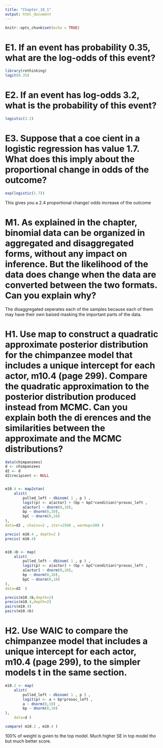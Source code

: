 ```yaml
---
title: "Chapter_10_1"
output: html_document
---
```


```r
knitr::opts_chunk$set(echo = TRUE)
```

# E1. If an event has probability 0.35, what are the log-odds of this event?

```r
library(rethinking)
logit(0.35)
```

# E2. If an event has log-odds 3.2, what is the probability of this event?

```r
logistic(3.2)
```

# E3. Suppose that a coe cient in a logistic regression has value 1.7. What does this imply about the proportional change in odds of the outcome?

```r
exp(logistic(1.7))
```

This gives you a 2.4 proportional change/ odds increase of the outcome


# M1. As explained in the chapter, binomial data can be organized in aggregated and disaggregated forms, without any impact on inference. But the likelihood of the data does change when the data are converted between the two formats. Can you explain why?


The disaggregated seperates each of the samples because each of them may have their own baised masking the important parts of the data.


# H1. Use map to construct a quadratic approximate posterior distribution for the chimpanzee model that includes a unique intercept for each actor, m10.4 (page 299). Compare the quadratic approximation to the posterior distribution produced instead from MCMC. Can you explain both the di erences and the similarities between the approximate and the MCMC distributions?

```r
data(chimpanzees)
d <- chimpanzees
d2 <- d
d2$recipient <- NULL


m10.4 <- map2stan(
    alist(
        pulled_left ~ dbinom( 1 , p ) ,
        logit(p) <- a[actor] + (bp + bpC*condition)*prosoc_left ,
        a[actor] ~ dnorm(0,10),
        bp ~ dnorm(0,10),
        bpC ~ dnorm(0,10)
),
data=d2 , chains=2 , iter=2500 , warmup=500 )

precis( m10.4 , depth=2 )
precis( m10.4) 


m10.4b <- map(
    alist(
        pulled_left ~ dbinom( 1 , p ) ,
        logit(p) <- a[actor] + (bp + bpC*condition)*prosoc_left ,
        a[actor] ~ dnorm(0,10),
        bp ~ dnorm(0,10),
        bpC ~ dnorm(0,10)
),
data=d2  )

precis(m10.4b,depth=2)
precis(m10.4,depth=2)
pairs(m10.4)
pairs(m10.4b)
```


# H2. Use WAIC to compare the chimpanzee model that includes a unique intercept for each actor, m10.4 (page 299), to the simpler models  t in the same section.


```r

m10.2 <- map(
    alist(
        pulled_left ~ dbinom( 1 , p ) ,
        logit(p) <- a + bp*prosoc_left ,
        a ~ dnorm(0,10) ,
        bp ~ dnorm(0,10)
),
    data=d )

compare( m10.2 , m10.4 )

```

100% of weight is gvien to the top model. Much higher SE in top model tho but much better score.